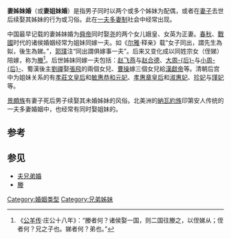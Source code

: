 {{Anthropology of kinship}}
'''妻姊妹婚'''（或'''妻姐妹婚'''）是指男子同时以两个或多个姊妹为配偶，或者在[[妻子|妻子]]去世后续娶其姊妹的行为或习俗。此在[[一夫多妻制|一夫多妻制]]社会中经常出现。

中国最早记载的妻姊妹婚为[[舜帝|舜帝]]同时娶[[尧|尧]]的两个女儿娥皇、女英为正妻。[[春秋_(史書)|春秋]]、[[中國戰國時代|戰國]]时代的诸侯婚姻经常为姐妹同嫁一夫。如《[[尔雅|尔雅]]·释亲》载“女子同出，謂先生為姒，後生為娣。”，[[郭璞|郭璞]]注“同出謂俱嫁事一夫”。后来又变化成以同姓宗女（侄娣）陪嫁，称为[[媵|媵]]<ref>《[[公羊传|公羊传]]·庄公十八年》：“媵者何？诸侯娶一国，则二国往媵之，以侄娣从；侄者何？兄之子也。娣者何？弟也。”</ref>。后世姊妹同嫁一夫包括：[[赵飞燕|赵飞燕]]与[[赵合德|赵合德]]、[[大周后|大周-{后}-]]与[[小周后|小周-{后}-]]、蜀漢後主[[劉禪|劉禪]]娶[[張飛|張飛]]的兩個女兒、[[曹操|曹操]]嫁三個女兒給[[漢獻帝|漢獻帝]]等。清朝后宫中为姐妹关系的有[[孝莊文皇后|孝莊文皇后]]和[[敏惠恭和元妃|敏惠恭和元妃]]、[[孝惠章皇后|孝惠章皇后]]和[[淑惠妃|淑惠妃]]、[[珍妃|珍妃]]与[[瑾妃|瑾妃]]等。

[[景頗族|景頗族]]有妻子死后男子续娶其未婚姊妹的风俗。北美洲的[[納瓦約族|納瓦約族]]印第安人传统的一夫多妻婚姻中，也经常有同时娶姐妹的。

== 参考 ==
{{reflist}}

== 参见 ==
* [[夫兄弟婚|夫兄弟婚]]
* [[媵|媵]]

[[Category:婚姻类型|Category:婚姻类型]]
[[Category:兄弟姊妹|Category:兄弟姊妹]]